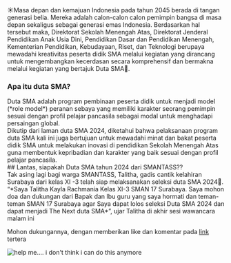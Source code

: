 <div className="text-justify">
  ☀️Masa depan dan kemajuan Indonesia pada tahun 2045 berada di tangan generasi
  belia. Mereka adalah calon-calon calon pemimpin bangsa di masa depan sekaligus
  sebagai generasi emas Indonesia. Berdasarkan hal tersebut maka, Direktorat
  Sekolah Menengah Atas, Direktorat Jenderal Pendidikan Anak Usia Dini,
  Pendidikan Dasar dan Pendidikan Menengah, Kementerian Pendidikan, Kebudayaan,
  Riset, dan Teknologi berupaya mewadahi kreativitas peserta didik SMA melalui
  kegiatan yang dirancang untuk mengembangkan kecerdasan secara komprehensif dan
  bermakna melalui kegiatan yang bertajuk Duta SMA💫.
</div>

### Apa itu duta SMA?

<div className="text-justify">
  Duta SMA adalah program pembinaan peserta didik untuk menjadi model (*role
  model*) peranan sebaya yang memiliki karakter seorang pemimpin sesuai dengan
  profil pelajar pancasila sebagai modal untuk menghadapi persaingan global.
</div>

<div className="text-justify">
  Dikutip dari laman duta SMA 2024, diketahui bahwa pelaksanaan program duta SMA
  kali ini juga bertujuan untuk mewadahi minat dan bakat peserta didik SMA untuk
  melakukan inovasi di pendidikan Sekolah Menengah Atas guna membentuk
  kepribadian dan karakter yang baik sesuai dengan profil pelajar pancasila.
</div>

<div className="text-center">
  ## Lantas, siapakah Duta SMA tahun 2024 dari SMANTASS??
</div>

<div className="text-justify">
  Tak asing lagi bagi warga SMANTASS, Talitha, gadis cantik kelahiran Surabaya
  dari kelas XI -3 telah siap melaksanakan seleksi duta SMA 2024👐.
</div>

<div className="text-justify">
  “*Saya Talitha Kayla Rachmania Kelas XI-3 SMAN 17 Surabaya. Saya mohon doa dan
  dukungan dari Bapak dan Ibu guru yang saya hormati dan teman-teman SMAN 17
  Surabaya agar Saya dapat lolos seleksi Duta SMA 2024 dan dapat menjadi The
  Next duta SMA*”, ujar Talitha di akhir sesi wawancara malam ini
</div>

Mohon dukungannya, dengan memberikan like dan komentar pada [link](https://www.instagram.com/reel/C6yJu2lpc68/?igsh=aDUzdjdzeWZ4eGNi) tertera

<div className="flex justify-center">
  <img
     src="/qchq-ambassador_1.jpeg"
     alt="help me.... i don't think i can do this anymore"
  />
</div>